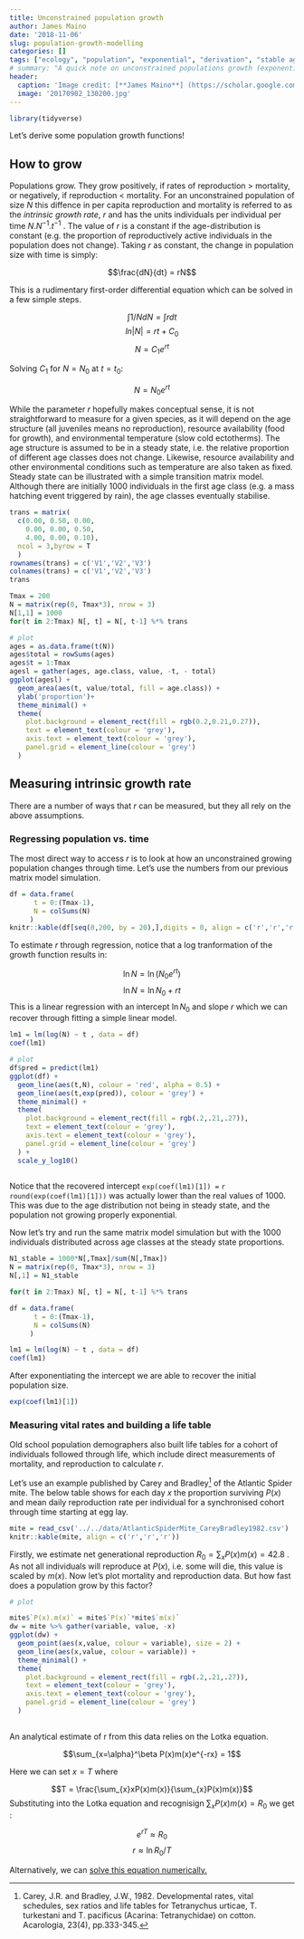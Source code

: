 ```yaml
---
title: Unconstrained population growth
author: James Maino
date: '2018-11-06'
slug: population-growth-modelling
categories: []
tags: ["ecology", "population", "exponential", "derivation", "stable age distribution", "matrix model", "R"]
# summary: "A quick note on unconstrained populations growth (exponential growth)."
header:
  caption: 'Image credit: [**James Maino**] (https://scholar.google.com.au/citations?user=jHD4R20AAAAJ&hl=en)'
  image: '20170902_130200.jpg'
---
```


```r
library(tidyverse)
```


Let's derive some population growth functions!

## How to grow

Populations grow. They grow positively, if rates of reproduction > mortality, or negatively, if reproduction < mortality. For an unconstrained population of size $N$ this diffence in per capita reproduction and mortality is referred to as the *intrinsic growth rate*, $r$ and has the units individuals per individual per time $N.N^{-1}.t^{-1}$ . The value of $r$ is a constant if the age-distribution is constant (e.g. the proportion of reproductively active individuals in the population does not change). Taking $r$ as constant, the change in population size with time is simply: 

$$\frac{dN}{dt} = rN$$ 

This is a rudimentary first-order differential equation which can be solved in a few simple steps. 

$$\int 1/N dN = \int r dt$$ 
$$ln|N| = rt + C_0$$ 
$$N = C_1 e^{rt}$$

Solving $C_1$ for $N = N_0$ at $t = t_0$:

$$N = N_0 e^{rt}$$

While the parameter $r$ hopefully makes conceptual sense, it is not straightforward to measure for a given species, as it will depend on the age structure (all juveniles means no reproduction), resource availability (food for growth), and environmental temperature (slow cold ectotherms). The age structure is assumed to be in a steady state, i.e. the relative proportion of different age classes does not change. Likewise, resource availability and other environmental conditions such as temperature are also taken as fixed. Steady state can be illustrated with a simple transition matrix model. Although there are initially 1000 individuals in the first age class (e.g. a mass hatching event triggered by rain), the age classes eventually stabilise. 

```r
trans = matrix(
  c(0.00, 0.50, 0.00,
    0.00, 0.00, 0.50,
    4.00, 0.00, 0.10),
  ncol = 3,byrow = T
  )
rownames(trans) = c('V1','V2','V3')
colnames(trans) = c('V1','V2','V3')
trans

Tmax = 200
N = matrix(rep(0, Tmax*3), nrow = 3)
N[1,1] = 1000
for(t in 2:Tmax) N[, t] = N[, t-1] %*% trans
```

```r
# plot
ages = as.data.frame(t(N))
ages$total = rowSums(ages)
ages$t = 1:Tmax
agesl = gather(ages, age.class, value, -t, - total)
ggplot(agesl) + 
  geom_area(aes(t, value/total, fill = age.class)) +
  ylab('proportion')+
  theme_minimal() +
  theme(
    plot.background = element_rect(fill = rgb(0.2,0.21,0.27)),
    text = element_text(colour = 'grey'), 
    axis.text = element_text(colour = 'grey'), 
    panel.grid = element_line(colour = 'grey')
  )
```

## Measuring intrinsic growth rate
There are a number of ways that $r$ can be measured, but they all rely on the above assumptions.

### Regressing population vs. time 
The most direct way to access $r$ is to look at how an unconstrained growing population changes through time. Let's use the numbers from our previous matrix model simulation.  

```r
df = data.frame(
      t = 0:(Tmax-1),
      N = colSums(N)
     )
knitr::kable(df[seq(0,200, by = 20),],digits = 0, align = c('r','r','r'))

```

To estimate $r$ through regression, notice that a log tranformation of the growth function results in:

$$\ln N = \ln  (N_0 e^{rt})$$
$$\ln N = \ln N_0 + rt$$
This is a linear regression with an intercept $\ln N_0$ and slope $r$ which we can recover through fitting a simple linear model.


```r

lm1 = lm(log(N) ~ t , data = df)
coef(lm1)
```

```r
# plot 
df$pred = predict(lm1)
ggplot(df) +
  geom_line(aes(t,N), colour = 'red', alpha = 0.5) + 
  geom_line(aes(t,exp(pred)), colour = 'grey') + 
  theme_minimal() +
  theme(
    plot.background = element_rect(fill = rgb(.2,.21,.27)),
    text = element_text(colour = 'grey'), 
    axis.text = element_text(colour = 'grey'), 
    panel.grid = element_line(colour = 'grey')
  ) +
  scale_y_log10()
  
```

Notice that the recovered intercept `exp(coef(lm1)[1]) =` `r round(exp(coef(lm1)[1]))` was actually lower than the real values of 1000. This was due to the  age distribution not being in steady state, and the population not growing properly exponential. 

Now let's try and run the same matrix model simulation but with the 1000 individuals distributed across age classes at the steady state proportions.  

```r
N1_stable = 1000*N[,Tmax]/sum(N[,Tmax])
N = matrix(rep(0, Tmax*3), nrow = 3)
N[,1] = N1_stable 

for(t in 2:Tmax) N[, t] = N[, t-1] %*% trans

df = data.frame(
      t = 0:(Tmax-1),
      N = colSums(N)
     )

lm1 = lm(log(N) ~ t , data = df)
coef(lm1)

```

After exponentiating the intercept we are able to recover the initial population size. 

```r
exp(coef(lm1)[1])
```


### Measuring vital rates and building a life table
Old school population demographers also built life tables for a cohort of individuals followed through life, which include direct measurements of mortality, and reproduction to calculate $r$.

Let's use an example published by Carey and Bradley[^1] of the Atlantic Spider mite. The below table shows for each day $x$ the proportion surviving $P(x)$ and mean daily reproduction rate per individual for a synchronised cohort through time starting at egg lay.   

```r
mite = read_csv('../../data/AtlanticSpiderMite_CareyBradley1982.csv')
knitr::kable(mite, align = c('r','r','r'))

```

Firstly, we estimate net generational reproduction $R_0 = \sum_{x} P(x)m(x) = 42.8$ . As not all individuals will reproduce at $P(x)$, i.e. some will die, this value is scaled by $m(x)$. Now let's plot mortality and reproduction data. But how fast does a population grow by this factor?

```r
# plot 

mite$`P(x).m(x)` = mite$`P(x)`*mite$`m(x)`
dw = mite %>% gather(variable, value, -x)
ggplot(dw) +
  geom_point(aes(x,value, colour = variable), size = 2) +  
  geom_line(aes(x,value, colour = variable)) +
  theme_minimal() +
  theme(
    plot.background = element_rect(fill = rgb(.2,.21,.27)),
    text = element_text(colour = 'grey'), 
    axis.text = element_text(colour = 'grey'), 
    panel.grid = element_line(colour = 'grey')
  )
  
```

An analytical estimate of r from this data relies on the Lotka equation.

$$\sum_{x=\alpha}^\beta P(x)m(x)e^{-rx} = 1$$

Here we can set $x = T$ where 

$$T = \frac{\sum_{x}xP(x)m(x)}{\sum_{x}P(x)m(x)}$$
Substituting into the Lotka equation and recognisign $\sum_{x}P(x)m(x) = R_0$ we get  :


$$e^{rT} \approx R_0$$
$$r \approx \ln R_0/ T$$

Alternatively, we can [solve this equation numerically.](https://scipython.com/book/chapter-8-scipy/examples/solving-the-euler-lotka-equation/)


[^1]: Carey, J.R. and Bradley, J.W., 1982. Developmental rates, vital schedules, sex ratios and life tables for Tetranychus urticae, T. turkestani and T. pacificus (Acarina: Tetranychidae) on cotton. Acarologia, 23(4), pp.333-345.

